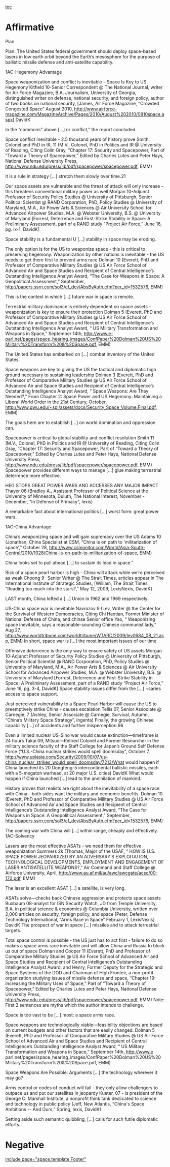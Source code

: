 [[toc]]
=Affirmative= 

Plan

Plan: The United States federal government should deploy space-based lasers in low earth orbit beyond the Earth’s mesosphere for the purpose of ballistic missile defense and anti-satellite capability.

1AC-Hegemony Advantage

Space weaponization and conflict is inevitable – Space Is Key to US Hegemony
Kitfield 10-Senior Correspondent @ The National Journal, writer for Air Force Magazine, B.A. Journalism, University of Georgia, distinguished writer on defense, national security, and foreign policy, author of two books on national security, [James, Air Force Magazine, “Crowded Congested Space” August 2010, http://www.airforce-magazine.com/MagazineArchive/Pages/2010/August%202010/0810space.aspx] DavidK

In the “commons” above [...] or conflict," the report concluded.

Space conflict inevitable - 2.5 thousand years of history prove
Smith, Colonel and PhD in IR, 11 (M.V., Colonel, PhD in Politics and IR @ University of Reading, Citing Colin Gray, “Chapter 17: Security and Spacepower, Part of “Toward a Theory of Spacepower,” Edited by Charles Lutes and Peter Hays, National Defense University Press, http://www.ndu.edu/press/lib/pdf/spacepower/spacepower.pdf, EMM)

It is a rule in strategy [...] stretch them slowly over time.21

Our space assets are vulnerable and the threat of attack will only increase - this threatens conventional military power as well
Morgan 10-Adjunct Professor of Security Policy Studies @ University of Pittsburgh, Senior Political Scientist @ RAND Corporation, PhD, Policy Studies @ University of Maryland, M.A., Air Power Arts & Sciences @ Air University School for Advanced Airpower Studies, M.A. @ Webster University, B.S. @ University of Maryland [Forrest, Deterrence and First-Strike Stability in Space: A Preliminary Assessment, part of a RAND study “Project Air Force,” June 16, pg. ix-1, DavidK]

Space stability is a fundamental U [...] stability in space may be eroding.

The only option is for the US to weaponize space - this is critical to preserving hegemony. Weaponization by other nations is inevitable - the US needs to get there first to prevent arms race
Dolman 10 (Everett, PhD and Professor of Comparative Military Studies @ US Air Force School of Advanced Air and Space Studies and Recipient of Central Intelligence’s Outstanding Intelligence Analyst Award, “The Case for Weapons in Space: A Geopolitical Assessment,” September, http://papers.ssrn.com/sol3/cf_dev/AbsByAuth.cfm?per_id=1532576, EMM)

This is the context in which [...] future war in space is remote.

Terrestrial military dominance is entirely dependent on space assets - weaponization is key to ensure their protection
Dolman 5 (Everett, PhD and Professor of Comparative Military Studies @ US Air Force School of Advanced Air and Space Studies and Recipient of Central Intelligence’s Outstanding Intelligence Analyst Award, “ US Military Transformation and Weapons in Space,” September 14th, http://www.e-parl.net/pages/space_hearing_images/ConfPaper%20Dolman%20US%20Military%20Transform%20&%20Space.pdf, EMM)

The United States has embarked on [...] combat inventory of the United States.

Space weapons are key to giving the US the tactical and diplomatic high ground necessary to sustaining leadership
Dolman 3 (Everett, PhD and Professor of Comparative Military Studies @ US Air Force School of Advanced Air and Space Studies and Recipient of Central Intelligence’s Outstanding Intelligence Analyst Award, “ Space Weapons: Are They Needed?,” From Chapter 2: Space Power and US Hegemony: Maintaining a Liberal World Order in the 21st Century, October, http://www.gwu.edu/~spi/assets/docs/Security_Space_Volume.Final.pdf, EMM)

The goals here are to establish [...] on world domination and oppression can.

Spacepower is critical to global stability and conflict resolution
Smith 11 (M.V., Colonel, PhD in Politics and IR @ University of Reading, Citing Colin Gray, “Chapter 17: Security and Spacepower, Part of “Toward a Theory of Spacepower,” Edited by Charles Lutes and Peter Hays, National Defense University Press, http://www.ndu.edu/press/lib/pdf/spacepower/spacepower.pdf, EMM)
Spacepower provides different ways to manage [...] glue making terrestrial deterrence more effective.

HEG STOPS GREAT POWER WARS AND ACCESSES ANY MAJOR IMPACT
Thayer 06 (Bradley A., Assistant Professor of Political Science at the University of Minnesota, Duluth, The National Interest, November -December, "In Defense of Primacy", lexis)

A remarkable fact about international politics [...] worst form: great power wars.

1AC-China Advantage

China’s weaponizing space and will gain supremacy over the US
Adams 10 (Jonathan, China Specialist at CSM, “China is on path to 'militarization of space',” October 28, http://www.csmonitor.com/World/Asia-South-Central/2010/1028/China-is-on-path-to-militarization-of-space, EMM)

China looks set to pull ahead [...] to sustain its lead in space."

Risk of a space pearl harbor is high - China will attack while we’re perceived as weak
Choong 9- Senior Writer @ The Strait Times, articles appear in The International Institute of Strategic Studies, [William, The Strait Times, “Reading too much into the stars?,” May 12, 2009, LexisNexis, DavidK]

LAST month, China lofted a [...] Union in 1962 and 1969 respectively.

US-China space war is inevitable
Navrozov 9 (Lev, Writer @ the Center for the Survival of Western Democracies, Citing Chi Haotian, Former Minister of National Defense of China, and chinse Senior office Yao, “ Weaponizing space inevitable, says a reasonable-sounding Chinese communist lady,” Aug 27, http://www.worldtribune.com/worldtribune/WTARC/2009/lev0684_08_21.asp, EMM)
In short, space war is [...] the most important issues of our time

Offensive deterrence is the only way to ensure safety of US assets
Morgan 10-Adjunct Professor of Security Policy Studies @ University of Pittsburgh, Senior Political Scientist @ RAND Corporation, PhD, Policy Studies @ University of Maryland, M.A., Air Power Arts & Sciences @ Air University School for Advanced Airpower Studies, M.A. @ Webster University, B.S. @ University of Maryland [Forrest, Deterrence and First-Strike Stability in Space: A Preliminary Assessment, part of a RAND study “Project Air Force,” June 16, pg. 3-4, DavidK]
Space stability issues differ from the [...] ¬saries access to space support.

Just perceived vulnerability to a Space Pearl Harbor will cause the US to preemptively strike China - causes escalation
Tellis 07, Senior Associate @ Carnegie, 7 (Ashley, Senior Associate @ Carnegie, Survival, Autumn, “China’s Military Space Strategy”, ingenta)
Finally, the growing Chinese capability [...] of accidents and further misperception.96

Even a limited nuclear US-Sino war would cause extinction—timeframe is 24 hours
Takai 09, Mitsuo—Retired Colonel and Former Researcher in the military science faculty of the Staff College for Japan’s Ground Self Defense Force (“U.S.-China nuclear strikes would spell doomsday”, October 7, http://www.upiasia.com/Security/2009/10/07/us-china_nuclear_strikes_would_spell_doomsday/7213/What would happen if China launched its 20 Dongfeng-5 intercontinental ballistic missiles, each with a 5-megaton warhead, at 20 major U.S. cities) DavidK
What would happen if China launched [...] lead to the annihilation of mankind.

History proves that realists are right about the inevitability of a space race with China—both sides want the military and economic benefits.
Dolman 10 (Everett, PhD and Professor of Comparative Military Studies @ US Air Force School of Advanced Air and Space Studies and Recipient of Central Intelligence’s Outstanding Intelligence Analyst Award, “The Case for Weapons in Space: A Geopolitical Assessment,” September, http://papers.ssrn.com/sol3/cf_dev/AbsByAuth.cfm?per_id=1532576, EMM)

The coming war with China will [...] within range, cheaply and effectively.
1AC-Solvency

Lasers are the most effective ASATs - we need them for effective weaponization
Summers 2k (Thomas, Major of the USAF, “ HOW IS U.S. SPACE POWER JEOPARDIZED BY AN ADVERSARY’S EXPLOITATION, TECHNOLOGICAL DEVELOPMENTS, EMPLOYMENT AND ENGAGEMENT OF LASER ANTISATELLITE WEAPONS?,” Air Command and Staff College @ Airforce University, April, http://www.au.af.mil/au/awc/awcgate/acsc/00-172.pdf, EMM)

The laser is an excellent ASAT [...] a satellite, is very long.



ASATs solve—checks back Chinese aggression and protects space assets
Buxbaum 08-analyst for ISN Security Watch, JD from Temple University, B.A. in political science & economics @ Columbia University, written over 2,000 articles on security, foreign policy, and space [Peter, Defense Technology International, “Arms Race in Space” February 1, LexisNexis] DavidK
The prospect of war in space [...] missiles and to attack terrestrial targets.

Total space control is possible - the US just has to act first - failure to do so makes a space arms race inevitable and will allow China and Russia to block us out of space
Dolman and Cooper 11 (Everett, PhD and Professor of Comparative Military Studies @ US Air Force School of Advanced Air and Space Studies and Recipient of Central Intelligence’s Outstanding Intelligence Analyst Award, and Henry, Former Deputy for the Strategic and Space Systems of the DOD and Chairman of High Fronteir, a non-profit organization studying issues of missile defense and space, “Chapter 19: Increasing the Military Uses of Space,” Part of “Toward a Theory of Spacepower,” Edited by Charles Lutes and Peter Hays, National Defense University Press, http://www.ndu.edu/press/lib/pdf/spacepower/spacepower.pdf, EMM)
Note: First 2 sentences are myths which the author intends to challenge.

Space is too vast to be [...] most: a space arms race.

Space weapons are technologically viable—feasibility objections are based on current budgets and other factors that are easily changed.
Dolman 5 (Everett, PhD and Professor of Comparative Military Studies @ US Air Force School of Advanced Air and Space Studies and Recipient of Central Intelligence’s Outstanding Intelligence Analyst Award, “ US Military Transformation and Weapons in Space,” September 14th, http://www.e parl.net/pages/space_hearing_images/ConfPaper%20Dolman%20US%20Military%20Transform%20&%20Space.pdf, EMM)

Space Weapons Are Possible: Arguments [...] the technology wherever it may go?

Arms control or codes of conduct will fail - they only allow challengers to outpace us and put our satellites in jeopardy
Kueter, 07 - is president of the George C. Marshall Institute, a nonprofit think tank dediicated to science and technology in public policy (Jeff, New Atlantis, “China's Space Ambitions -- And Ours,” Spring, lexis, DavidK)

Setting aside such semantic quibbling, [...] calls for such futile diplomatic efforts.


=Negative= 

[[include page="space.template.Footer"]]